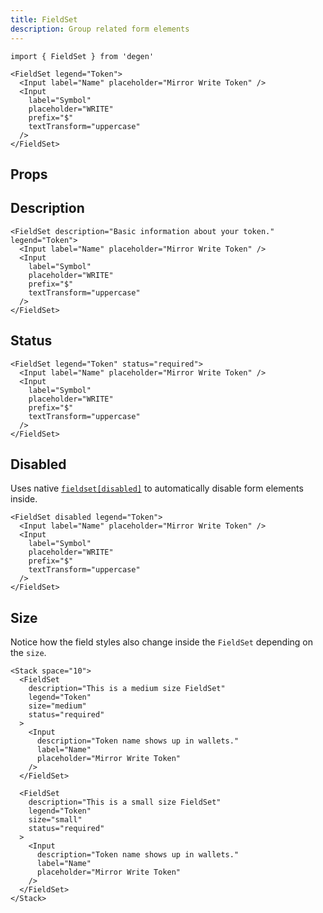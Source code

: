 ```yaml
---
title: FieldSet
description: Group related form elements
---
```


```tsx
import { FieldSet } from 'degen'
```

```tsx live=true expand=true
<FieldSet legend="Token">
  <Input label="Name" placeholder="Mirror Write Token" />
  <Input
    label="Symbol"
    placeholder="WRITE"
    prefix="$"
    textTransform="uppercase"
  />
</FieldSet>
```

## Props

<PropsTable sourceLink={sourceLink} types={types} />

## Description

```tsx live=true
<FieldSet description="Basic information about your token." legend="Token">
  <Input label="Name" placeholder="Mirror Write Token" />
  <Input
    label="Symbol"
    placeholder="WRITE"
    prefix="$"
    textTransform="uppercase"
  />
</FieldSet>
```

## Status

```tsx live=true
<FieldSet legend="Token" status="required">
  <Input label="Name" placeholder="Mirror Write Token" />
  <Input
    label="Symbol"
    placeholder="WRITE"
    prefix="$"
    textTransform="uppercase"
  />
</FieldSet>
```

## Disabled

Uses native [`fieldset[disabled]`](https://developer.mozilla.org/en-US/docs/Web/HTML/Element/fieldset#attr-disabled) to automatically disable form elements inside.

```tsx live=true
<FieldSet disabled legend="Token">
  <Input label="Name" placeholder="Mirror Write Token" />
  <Input
    label="Symbol"
    placeholder="WRITE"
    prefix="$"
    textTransform="uppercase"
  />
</FieldSet>
```

## Size

Notice how the field styles also change inside the `FieldSet` depending on the `size`.

```tsx live=true
<Stack space="10">
  <FieldSet
    description="This is a medium size FieldSet"
    legend="Token"
    size="medium"
    status="required"
  >
    <Input
      description="Token name shows up in wallets."
      label="Name"
      placeholder="Mirror Write Token"
    />
  </FieldSet>

  <FieldSet
    description="This is a small size FieldSet"
    legend="Token"
    size="small"
    status="required"
  >
    <Input
      description="Token name shows up in wallets."
      label="Name"
      placeholder="Mirror Write Token"
    />
  </FieldSet>
</Stack>
```
